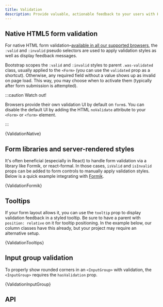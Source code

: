 ```yaml
---
title: Validation
description: Provide valuable, actionable feedback to your users with HTML5 form validation, via browser default behaviors or custom styles and JavaScript.
---
```



## Native HTML5 form validation

For native HTML form validation–[available in all our supported browsers](https://caniuse.com/#feat=form-validation),
the `:valid` and `:invalid` pseudo selectors are used to apply validation
styles as well as display feedback messages.

Bootstrap scopes the `:valid` and `:invalid` styles to parent `.was-validated`
class, usually applied to the `<Form>` (you can use the `validated` prop
as a shortcut). Otherwise, any required field without a value shows up
as invalid on page load. This way, you may choose when to activate them
(typically after form submission is attempted).

:::caution Watch out!

Browsers provide their own validation UI by default on `form`s. You can disable the
default UI by adding the HTML `noValidate` attribute to your `<Form>` or `<form>` element.

:::

<CodeBlock language="jsx" live>
  {ValidationNative}
</CodeBlock>

## Form libraries and server-rendered styles

It's often beneficial (especially in React) to handle form validation
via a library like Formik, or react-formal. In those cases, `isValid`
and `isInvalid` props can be added to form controls to manually apply
validation styles. Below is a quick example integrating with
[Formik](https://github.com/jaredpalmer/formik).

<CodeBlock language="jsx" live>
  {ValidationFormik}
</CodeBlock>

## Tooltips

If your form layout allows it, you can use the `tooltip` prop to display
validation feedback in a styled tooltip. Be sure to have a parent with
`position: relative` on it for tooltip positioning. In the example below,
our column classes have this already, but your project may require an
alternative setup.

<CodeBlock language="jsx" live>
  {ValidationTooltips}
</CodeBlock>

## Input group validation

To properly show rounded corners in an `<InputGroup>` with validation,
the `<InputGroup>` requires the `hasValidation` prop.

<CodeBlock language="jsx" live>
  {ValidationInputGroup}
</CodeBlock>

## API

